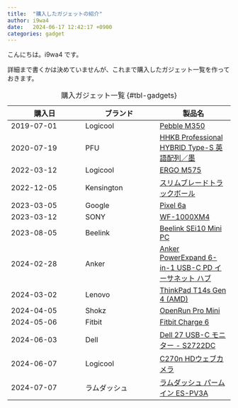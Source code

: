 ```yaml
---
title:  "購入したガジェットの紹介"
author: i9wa4
date:   2024-06-17 12:42:17 +0900
categories: gadget
---
```


こんにちは。i9wa4 です。

詳細まで書くかは決めていませんが、これまで購入したガジェット一覧を作っておきます。


:購入ガジェット一覧 {#tbl-gadgets}

| 購入日     | ブランド     | 製品名                                                                                                                                        |
| ---        | ---          | ---                                                                                                                                           |
| 2019-07-01 | Logicool     | [Pebble M350](https://www.yodobashi.com/product/100000001004464218/)                                                                          |
| 2020-07-19 | PFU          | [HHKB Professional HYBRID Type-S 英語配列／墨](https://www.pfu.ricoh.com/direct/hhkb/detail_pd-kb800bs.html)                                  |
| 2022-03-12 | Logicool     | [ERGO M575](https://www.logicool.co.jp/ja-jp/products/mice/m575-ergo-wireless-trackball.910-005876.html)                                      |
| 2022-12-05 | Kensington   | [スリムブレードトラックボール](https://www.kensington.com/ja-jp/p/製品/コントロール/トラックボール/スリムブレードトラックボール/)             |
| 2023-03-05 | Google       | [Pixel 6a](https://www.amazon.co.jp/dp/B0CJ39LD8D)                                                                                            |
| 2023-03-12 | SONY         | [WF-1000XM4](https://www.sony.jp/headphone/products/WF-1000XM4/)                                                                              |
| 2023-08-05 | Beelink      | [Beelink SEi10 Mini PC](https://www.amazon.co.jp/dp/B0CB4FFVYY)                                                                               |
| 2024-02-28 | Anker        | [Anker PowerExpand 6-in-1 USB-C PD イーサネット ハブ](https://www.ankerjapan.com/products/a8365)                                              |
| 2024-03-02 | Lenovo       | [ThinkPad T14s Gen 4 (AMD)](https://www.lenovo.com/jp/ja/p/laptops/thinkpad/thinkpad-t-series/thinkpad-t14s-gen-4-(14-inch-amd)/len101t0080)  |
| 2024-04-05 | Shokz        | [OpenRun Pro Mini](https://jp.shokz.com/products/openrun-pro)                                                                                 |
| 2024-05-06 | Fitbit       | [Fitbit Charge 6](https://www.fitbit.com/global/jp/products/trackers/charge6)                                                                 |
| 2024-06-03 | Dell         | [Dell 27 USB-C モニター - S2722DC](https://www.dell.com/ja-jp/shop/dell-27-usb-c-モニター-s2722dc/apd/210-bcde/モニター-モニターアクセサリー) |
| 2024-06-07 | Logicool     | [C270n HDウェブカメラ](https://www.logicool.co.jp/ja-jp/products/webcams/hd-webcam-c270n.960-001265.html)                                     |
| 2024-07-07 | ラムダッシュ | [ラムダッシュ パームイン ES-PV3A](https://panasonic.jp/shaver/products/ES-PV3A.html)                                                          |
